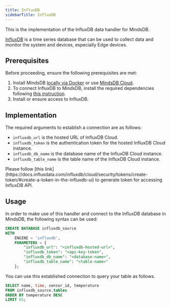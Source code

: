 ```yaml
---
title: InfluxDB
sidebarTitle: InfluxDB
---
```


This is the implementation of the InfluxDB data handler for MindsDB.

[InfluxDB](https://www.influxdata.com/) is a time series database that can be used to collect data and monitor the system and devices, especially Edge devices.

## Prerequisites

Before proceeding, ensure the following prerequisites are met:

1. Install MindsDB [locally via Docker](https://docs.mindsdb.com/setup/self-hosted/docker) or use [MindsDB Cloud](https://cloud.mindsdb.com/).
2. To connect InfluxDB to MindsDB, install the required dependencies following [this instruction](/setup/self-hosted/docker#install-dependencies).
3. Install or ensure access to InfluxDB.

## Implementation

The required arguments to establish a connection are as follows:

* `influxdb_url` is the hosted URL of InfluxDB Cloud.
* `influxdb_token` is the authentication token for the hosted InfluxDB Cloud instance.
* `influxdb_db_name` is the database name of the InfluxDB Cloud instance.
* `influxdb_table_name` is the table name of the InfluxDB Cloud instance.

<Tip>
Please follow [this link](https://docs.influxdata.com/influxdb/cloud/security/tokens/create-token/#create-a-token-in-the-influxdb-ui) to generate token for accessing InfluxDB API.
</Tip>

## Usage

In order to make use of this handler and connect to the InfluxDB database in MindsDB, the following syntax can be used:

```sql
CREATE DATABASE influxdb_source
WITH
    ENGINE = 'influxdb',
    PARAMETERS = {
        "influxdb_url": "<influxdb-hosted-url>",
        "influxdb_token": "<api-key-token",
        "influxdb_db_name": "<database-name>",
        "influxdb_table_name": "<table-name>"
    };
```

You can use this established connection to query your table as follows.

```sql
SELECT name, time, sensor_id, temperature
FROM influxdb_source.tables
ORDER BY temperature DESC
LIMIT 65;
```
